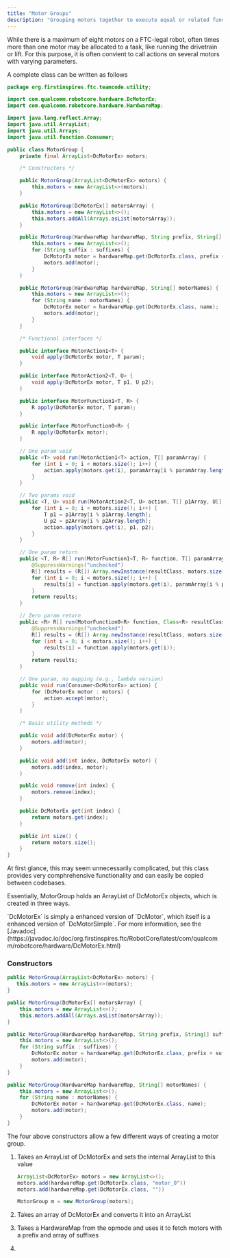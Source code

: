 ```yaml
---
title: "Motor Groups"
description: "Grouping motors together to execute equal or related functionality"
---
```


While there is a maximum of eight motors on a FTC-legal robot, often times more than one motor may be allocated to a task, like running the drivetrain or lift. For this purpose, it is often convient to call actions on several motors with varying parameters.

A complete class can be written as follows

```java
package org.firstinspires.ftc.teamcode.utility;

import com.qualcomm.robotcore.hardware.DcMotorEx;
import com.qualcomm.robotcore.hardware.HardwareMap;

import java.lang.reflect.Array;
import java.util.ArrayList;
import java.util.Arrays;
import java.util.function.Consumer;

public class MotorGroup {
    private final ArrayList<DcMotorEx> motors;

    /* Constructors */

    public MotorGroup(ArrayList<DcMotorEx> motors) {
        this.motors = new ArrayList<>(motors);
    }

    public MotorGroup(DcMotorEx[] motorsArray) {
        this.motors = new ArrayList<>();
        this.motors.addAll(Arrays.asList(motorsArray));
    }

    public MotorGroup(HardwareMap hardwareMap, String prefix, String[] suffixes) {
        this.motors = new ArrayList<>();
        for (String suffix : suffixes) {
            DcMotorEx motor = hardwareMap.get(DcMotorEx.class, prefix + suffix);
            motors.add(motor);
        }
    }

    public MotorGroup(HardwareMap hardwareMap, String[] motorNames) {
        this.motors = new ArrayList<>();
        for (String name : motorNames) {
            DcMotorEx motor = hardwareMap.get(DcMotorEx.class, name);
            motors.add(motor);
        }
    }

    /* Functional interfaces */

    public interface MotorAction1<T> {
        void apply(DcMotorEx motor, T param);
    }

    public interface MotorAction2<T, U> {
        void apply(DcMotorEx motor, T p1, U p2);
    }

    public interface MotorFunction1<T, R> {
        R apply(DcMotorEx motor, T param);
    }

    public interface MotorFunction0<R> {
        R apply(DcMotorEx motor);
    }

    // One param void
    public <T> void run(MotorAction1<T> action, T[] paramArray) {
        for (int i = 0; i < motors.size(); i++) {
            action.apply(motors.get(i), paramArray[i % paramArray.length]);
        }
    }

    // Two params void
    public <T, U> void run(MotorAction2<T, U> action, T[] p1Array, U[] p2Array) {
        for (int i = 0; i < motors.size(); i++) {
            T p1 = p1Array[i % p1Array.length];
            U p2 = p2Array[i % p2Array.length];
            action.apply(motors.get(i), p1, p2);
        }
    }

    // One param return
    public <T, R> R[] run(MotorFunction1<T, R> function, T[] paramArray, Class<R> resultClass) {
        @SuppressWarnings("unchecked")
        R[] results = (R[]) Array.newInstance(resultClass, motors.size());
        for (int i = 0; i < motors.size(); i++) {
            results[i] = function.apply(motors.get(i), paramArray[i % paramArray.length]);
        }
        return results;
    }

    // Zero param return
    public <R> R[] run(MotorFunction0<R> function, Class<R> resultClass) {
        @SuppressWarnings("unchecked")
        R[] results = (R[]) Array.newInstance(resultClass, motors.size());
        for (int i = 0; i < motors.size(); i++) {
            results[i] = function.apply(motors.get(i));
        }
        return results;
    }

    // One param, no mapping (e.g., lambda version)
    public void run(Consumer<DcMotorEx> action) {
        for (DcMotorEx motor : motors) {
            action.accept(motor);
        }
    }

    /* Basic utility methods */

    public void add(DcMotorEx motor) {
        motors.add(motor);
    }

    public void add(int index, DcMotorEx motor) {
        motors.add(index, motor);
    }

    public void remove(int index) {
        motors.remove(index);
    }

    public DcMotorEx get(int index) {
        return motors.get(index);
    }

    public int size() {
        return motors.size();
    }
}
```

At first glance, this may seem unnecessarily complicated, but this class provides very comphrehensive functionality and can easily be copied between codebases.

Essentially, MotorGroup holds an ArrayList of DcMotorEx objects, which is created in three ways.

<Info>
  `DcMotorEx` is simply a enhanced version of `DcMotor`, which itself is a enhanced version of `DcMotorSimple`. For more information, see the [Javadoc](https://javadoc.io/doc/org.firstinspires.ftc/RobotCore/latest/com/qualcomm/robotcore/hardware/DcMotorEx.html)
</Info>

### Constructors

```java
public MotorGroup(ArrayList<DcMotorEx> motors) {
   this.motors = new ArrayList<>(motors);
}

public MotorGroup(DcMotorEx[] motorsArray) {
    this.motors = new ArrayList<>();
    this.motors.addAll(Arrays.asList(motorsArray));
}

public MotorGroup(HardwareMap hardwareMap, String prefix, String[] suffixes) {
    this.motors = new ArrayList<>();
    for (String suffix : suffixes) {
        DcMotorEx motor = hardwareMap.get(DcMotorEx.class, prefix + suffix);
        motors.add(motor);
    }
}

public MotorGroup(HardwareMap hardwareMap, String[] motorNames) {
    this.motors = new ArrayList<>();
    for (String name : motorNames) {
        DcMotorEx motor = hardwareMap.get(DcMotorEx.class, name);
        motors.add(motor);
    }
}
```

The four above constructors allow a few different ways of creating a motor group.

1. Takes an ArrayList of DcMotorEx and sets the internal ArrayList to this value

   ```java
   ArrayList<DcMotorEx> motors = new ArrayList<>();
   motors.add(hardwareMap.get(DcMotorEx.class, "motor_0"))
   motors.add(hardwareMap.get(DcMotorEx.class, ""))
   
   MotorGroup m = new MotorGroup(motors);
   ```
2. Takes an array of DcMotorEx and converts it into an ArrayList
3. Takes a HardwareMap from the opmode and uses it to fetch motors with a prefix and array of suffixes
4. 